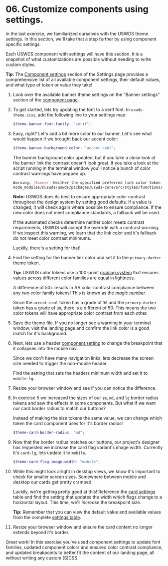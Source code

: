 # 06. Customize components using settings.

In the last exercise, we familiarized ourselves with the USWDS theme settings. In this section, we'll take that a step further by using component specific settings.

Each USWDS component with settings will have this section. It is a snapshot of what customizations are possible without needing to write custom styles.

**Tip:** The [Component settings](https://designsystem.digital.gov/documentation/settings/#component-settings-2) section of the Settings page provides a comprehensive list of all available component settings, their default values, and what type of token or value they take!

1. Look over the available banner theme settings on the "Banner settings" section of the [component page](https://designsystem.digital.gov/components/banner/).

1. To get started, lets try updating the font to a serif font. In `uswds-theme.scss`, add the following line to your settings map:
   ```scss
   $theme-banner-font-family: "serif";
   ```
1. Easy, right? Let's add a bit more color to our banner. Let's see what would happen if we brought back our accent color:

   ```scss
   $theme-banner-background-color: "accent-cool";
   ```

   The banner background color updated, but if you take a close look at the banner link the contrast doesn't look great. If you take a look at the script running in the terminal window you'll notice a bunch of color contrast warnings have popped up.

   ```sh
   Warning: [Banner] Neither the specified preferred link color token (`base-lighter`) nor the fallback link color token (`primary`) have AA contrast on a `accent-cool` background. Using `primary`. Please check your source code and project settings.
   node_modules/@uswds/uswds/packages/uswds-core/src/styles/functions/color/get-color-token-from-bg.scss 65:7   get-color-token-from-bg()
   ```

   **Note:** USWDS does its best to ensure appropriate color contrast throughout the design system by setting good defaults. If a value is changed, it will check again where possible to ensure compliance. If the new color does not meet compliance standards, a fallback will be used.

   If the automated checks determine neither color meets contrast requirements, USWDS will accept the override with a contrast warning. If we inspect this warning, we learn that the link color and it's fallback do not meet color contrast minimums.

   Luckily, there's a setting for that!

1. Find the setting for the banner link color and set it to the `primary-darker` theme token.

   **Tip:** USWDS color tokens use a 100-point [grading system](https://designsystem.digital.gov/design-tokens/color/overview/#magic-number-2) that ensures values across different color families are equal in lightness.

   A difference of 50+ results in AA color contrast compliance between any two color family tokens! This is known as the [_magic number_](https://designsystem.digital.gov/design-tokens/color/overview/#magic-number-2).

   Since the `accent-cool` token has a grade of `30` and the `primary-darker` token has a grade of `80`, there is a different of 50. This means the two color tokens will have appropriate color contrast from each other.

1. Save the theme file. If you no longer see a warning in your terminal window, visit the landing page and confirm the link color is a good match for it's background.
1. Next, lets use a header [component setting](https://designsystem.digital.gov/components/header/#implementation) to change the breakpoint that it collapses into the mobile nav.

   Since we don't have many navigation links, lets decrease the screen size needed to trigger the non-mobile header.

   Find the setting that sets the headers minimum width and set it to `mobile-lg`.

1. Resize your browser window and see if you can notice the difference.
1. In exercise 5 we increased the sizes of our `sm`, `md`, and `lg` border radius tokens and saw the effects in some components. But what if we want our card border radius to match our buttons?

   Instead of making the size tokens the same value, we can change which token the card component uses for it's border radius!

   ```scss
   $theme-card-border-radius: "md";
   ```

1. Now that the border radius matches our buttons, our project's designer has requested we increase the card flag variant's image width. Currently it's `card-lg`, lets update it to `mobile`.
   ```scss
   $theme-card-flag-image-width: "mobile";
   ```
1. While this might look alright in desktop views, we know it's important to check for smaller screen sizes. Somewhere between mobile and desktop our cards get pretty cramped.

   Luckily, we're getting pretty good at this! Reference the [card settings](https://designsystem.digital.gov/components/card/#using-the-card-component-2) table and find the setting that updates the width which flags change to a horizontal layout. This time, we'll _increase_ the breakpoint size.

   **Tip:** Remember that you can view the default value and available values from the complete [settings table](https://designsystem.digital.gov/documentation/settings/#component-settings-2).

1. Resize your browser window and ensure the card content no longer extends beyond it's border.

Great work! In this exercise you've used component settings to update font families, updated component colors and ensured color contrast compliance, and updated breakpoints to better fit the content of our landing page, all without writing any custom (S)CSS.
